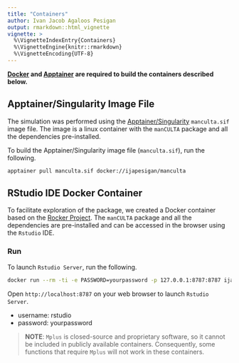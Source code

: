 ```yaml
---
title: "Containers"
author: Ivan Jacob Agaloos Pesigan
output: rmarkdown::html_vignette
vignette: >
  %\VignetteIndexEntry{Containers}
  %\VignetteEngine{knitr::rmarkdown}
  %\VignetteEncoding{UTF-8}
---
```




**[Docker](https://www.docker.com/) and [Apptainer](https://apptainer.org/) are required to build the containers described below.**

## Apptainer/Singularity Image File

The simulation was performed using the [Apptainer/Singularity](https://apptainer.org/) `manculta.sif` image file. The image is a linux container with the `manCULTA` package and all the dependencies pre-installed.

To build the Apptainer/Singularity image file (`manculta.sif`),
run the following.

```bash
apptainer pull manculta.sif docker://ijapesigan/manculta
```

## RStudio IDE Docker Container

To facilitate exploration of the package, we created a Docker container based on the [Rocker Project](https://rocker-project.org/). The `manCULTA` package and all the dependencies are pre-installed and can be accessed in the browser using the `Rstudio` IDE.

### Run

To launch `Rstudio Server`, run the following.

```bash
docker run --rm -ti -e PASSWORD=yourpassword -p 127.0.0.1:8787:8787 ijapesigan/manculta
```

Open `http://localhost:8787` on your web browser to launch `Rstudio Server`.

- username: rstudio
- password: yourpassword

> **NOTE**: `Mplus` is closed-source and proprietary software, so it cannot be included in publicly available containers. Consequently, some functions that require `Mplus` will not work in these containers.
